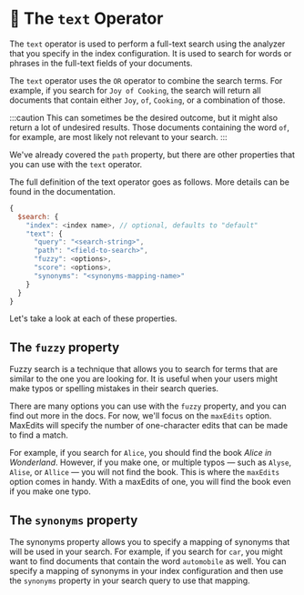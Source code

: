 
# 📘 The `text` Operator

The `text` operator is used to perform a full-text search using the analyzer that you specify in the index configuration. It is used to search for words or phrases in the full-text fields of your documents.

The `text` operator uses the `OR` operator to combine the search terms. For example, if you search for `Joy of Cooking`, the search will return all documents that contain either `Joy`, `of`, `Cooking`, or a combination of those.

:::caution
This can sometimes be the desired outcome, but it might also return a lot of undesired results. Those documents containing the word `of`, for example, are most likely not relevant to your search.
:::

We've already covered the `path` property, but there are other properties that you can use with the `text` operator.

The full definition of the text operator goes as follows. More details can be found in the <Link to="https://www.mongodb.com/docs/atlas/atlas-search/text/">documentation</Link>.

```js
{
  $search: {
    "index": <index name>, // optional, defaults to "default"
    "text": {
      "query": "<search-string>",
      "path": "<field-to-search>",
      "fuzzy": <options>,
      "score": <options>,
      "synonyms": "<synonyms-mapping-name>"
    }
  }
}
```

Let's take a look at each of these properties.

## The `fuzzy` property

Fuzzy search is a technique that allows you to search for terms that are similar to the one you are looking for. It is useful when your users might make typos or spelling mistakes in their search queries.

There are many options you can use with the `fuzzy` property, and you can find out more in the docs. For now, we'll focus on the `maxEdits` option. MaxEdits will specify the number of one-character edits that can be made to find a match.

For example, if you search for `Alice`, you should find the book _Alice in Wonderland_. However, if you make one, or multiple typos — such as `Alyse`, `Alise`, or `Allice` — you will not find the book. This is where the `maxEdits` option comes in handy. With a maxEdits of one, you will find the book even if you make one typo.

## The `synonyms` property

The synonyms property allows you to specify a mapping of synonyms that will be used in your search. For example, if you search for `car`, you might want to find documents that contain the word `automobile` as well. You can specify a mapping of synonyms in your index configuration and then use the `synonyms` property in your search query to use that mapping.
